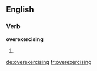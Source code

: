 ==English==

===Verb===
'''overexercising'''

# {{present participle of|overexercise}}

[[de:overexercising]]
[[fr:overexercising]]